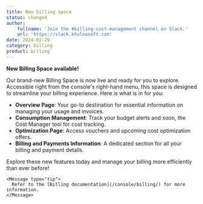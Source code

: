 ```yaml
---
title: New billing space
status: changed
author:
    fullname: 'Join the #billing-cost-management channel on Slack.'
    url: 'https://slack.khulnasoft.com'
date: 2024-02-29
category: billing
product: billing
---
```


**New Billing Space available!**

Our brand-new Billing Space is now live and ready for you to explore. Accessible right from the console's right-hand menu, this space is designed to streamline your billing experience. Here is what is in for you:

- **Overview Page**: Your go-to destination for essential information on managing your usage and invoices.
- **Consumption Management**: Track your budget alerts and soon, the Cost Manager tool for cost tracking.
- **Optimization Page**: Access vouchers and upcoming cost optimization offers.
- **Billing and Payments Information**: A dedicated section for all your billing and payment details.

Explore these new features today and manage your billing more efficiently than ever before!

    <Message type="tip">
      Refer to the [Billing documentation](/console/billing/) for more information.
    </Message>


